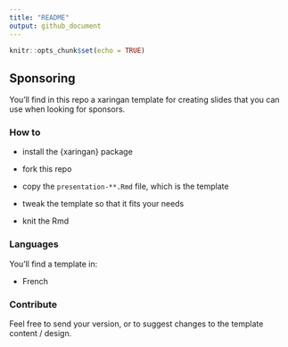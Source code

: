 ```yaml
---
title: "README"
output: github_document
---
```


```r
knitr::opts_chunk$set(echo = TRUE)
```

## Sponsoring

You'll find in this repo a xaringan template for creating slides that you can use when looking for sponsors.

### How to 

+ install the {xaringan} package 

+ fork this repo 

+ copy the `presentation-**.Rmd` file, which is the template

+ tweak the template so that it fits your needs

+ knit the Rmd 


### Languages

You'll find a template in: 

+ French [](presentation-fr.Rmd)

### Contribute

Feel free to send your version, or to suggest changes to the template content / design.